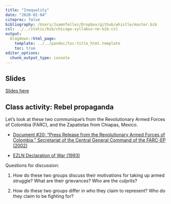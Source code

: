 ```yaml
---
title: "Inequality"
date: "2020-02-04"
citeproc: false
bibliography: /Users/JuamnTellez/Dropbox/github/whistle/master.bib
csl: ../../static/bib/chicago-syllabus-no-bib.csl
output:
  blogdown::html_page:
    template: ../../pandoc/toc-title_html.template
    toc: true
editor_options: 
  chunk_output_type: console
---
```


## Slides

[Slides here](/slides/05-inequality.pdf)


## Class activity: Rebel propaganda


Let's look at these two communique's from the Revolutionary Armed Forces of Colombia (FARC), and the Zapatistas from Chiapas, Mexico. 


- [Document #20: “Press Release from the Revolutionary Armed Forces of Colombia,” Secretariat of the Central General Command of the FARC-EP (2002)](https://library.brown.edu/create/modernlatinamerica/chapters/chapter-7-colombia/primary-documents-with-accompanying-discussion-questions/press-release-from-the-revolutionary-armed-forces-of-colombia-secretariat-of-the-central-general-command-of-the-farc-ep-mountains-of-colombia-2002/)

- [EZLN Declaration of War (1993)](http://archive.oah.org/special-issues/mexico/zapmanifest.html)


Questions for discussion:

1. How do these two groups discuss their motivations for taking up armed struggle? What are their grievances? Who are the culprits?

2. How do these two groups differ in who they claim to represent? Who do they claim to be fighting for?